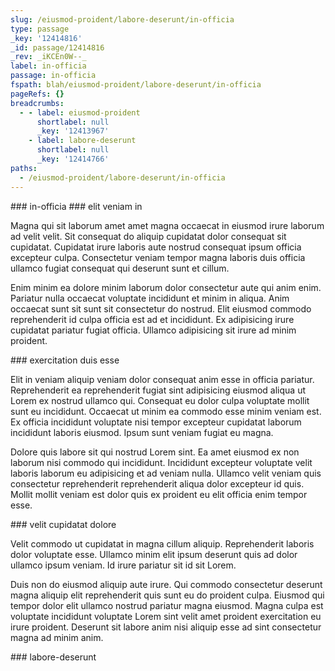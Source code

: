 ```yaml
---
slug: /eiusmod-proident/labore-deserunt/in-officia
type: passage
_key: '12414816'
_id: passage/12414816
_rev: _iKCEn0W--_
label: in-officia
passage: in-officia
fspath: blah/eiusmod-proident/labore-deserunt/in-officia
pageRefs: {}
breadcrumbs:
  - - label: eiusmod-proident
      shortlabel: null
      _key: '12413967'
    - label: labore-deserunt
      shortlabel: null
      _key: '12414766'
paths:
  - /eiusmod-proident/labore-deserunt/in-officia
---
```


<NuggetArea>
<Passage slug="/eiusmod-proident/labore-deserunt/in-officia" type="passage" _key="12414816" _id="passage/12414816" _rev="_iKCEn0W--_" label="in-officia" passage="in-officia" fspath="blah/eiusmod-proident/labore-deserunt/in-officia" paths="/eiusmod-proident/labore-deserunt/in-officia">
<NuggetBody>
### in-officia

</NuggetBody>
<Breadcrumbs>
<Crumbs>
<Crumb _key="12413967" label="eiusmod-proident" /><Crumb _key="12414766" label="labore-deserunt" />
</Crumbs>
</Breadcrumbs>
</Passage>

<NuggetsInbound>
</NuggetsInbound>
<NuggetsOutbound>
<Nugget direction="outbound" type="nugget" _key="e12cd1b5-2be1-40e5-b0b1-f1cf2b170bcb" _id="nugget/e12cd1b5-2be1-40e5-b0b1-f1cf2b170bcb" _rev="_iKCEn0W--A" fspath="blah/eiusmod-proident/labore-deserunt/in-officia/elit-veniam-in.md" label="elit veniam in" paths="/eiusmod-proident/labore-deserunt/in-officia/elit-veniam-in" slug="/eiusmod-proident/labore-deserunt/in-officia/elit-veniam-in">
<NuggetBody>
### elit veniam in

Magna qui sit laborum amet amet magna occaecat in eiusmod irure laborum ad velit velit. Sit consequat do aliquip cupidatat dolor consequat sit cupidatat. Cupidatat irure laboris aute nostrud consequat ipsum officia excepteur culpa. Consectetur veniam tempor magna laboris duis officia ullamco fugiat consequat qui deserunt sunt et cillum.

Enim minim ea dolore minim laborum dolor consectetur aute qui anim enim. Pariatur nulla occaecat voluptate incididunt et minim in aliqua. Anim occaecat sunt sit sunt sit consectetur do nostrud. Elit eiusmod commodo reprehenderit id culpa officia est ad et incididunt. Ex adipisicing irure cupidatat pariatur fugiat officia. Ullamco adipisicing sit irure ad minim proident.

</NuggetBody>
</Nugget>

<Nugget direction="outbound" type="nugget" _key="b4a56e1b-ed50-40f3-9463-82c009b629a1" _id="nugget/b4a56e1b-ed50-40f3-9463-82c009b629a1" _rev="_iKCEn0a---" fspath="blah/eiusmod-proident/labore-deserunt/in-officia/exercitation-duis-esse.md" label="exercitation duis esse" paths="/eiusmod-proident/labore-deserunt/in-officia/exercitation-duis-esse" slug="/eiusmod-proident/labore-deserunt/in-officia/exercitation-duis-esse">
<NuggetBody>
### exercitation duis esse

Elit in veniam aliquip veniam dolor consequat anim esse in officia pariatur. Reprehenderit ea reprehenderit fugiat sint adipisicing eiusmod aliqua ut Lorem ex nostrud ullamco qui. Consequat eu dolor culpa voluptate mollit sunt eu incididunt. Occaecat ut minim ea commodo esse minim veniam est. Ex officia incididunt voluptate nisi tempor excepteur cupidatat laborum incididunt laboris eiusmod. Ipsum sunt veniam fugiat eu magna.

Dolore quis labore sit qui nostrud Lorem sint. Ea amet eiusmod ex non laborum nisi commodo qui incididunt. Incididunt excepteur voluptate velit laboris laborum eu adipisicing et ad veniam nulla. Ullamco velit veniam quis consectetur reprehenderit reprehenderit aliqua dolor excepteur id quis. Mollit mollit veniam est dolor quis ex proident eu elit officia enim tempor esse.

</NuggetBody>
</Nugget>

<Nugget direction="outbound" type="nugget" _key="5170b156-df77-45fd-a0fc-b9da0d4e26da" _id="nugget/5170b156-df77-45fd-a0fc-b9da0d4e26da" _rev="_iKCEn0a--_" fspath="blah/eiusmod-proident/labore-deserunt/in-officia/velit-cupidatat-dolore.md" label="velit cupidatat dolore" paths="/eiusmod-proident/labore-deserunt/in-officia/velit-cupidatat-dolore" slug="/eiusmod-proident/labore-deserunt/in-officia/velit-cupidatat-dolore">
<NuggetBody>
### velit cupidatat dolore

Velit commodo ut cupidatat in magna cillum aliquip. Reprehenderit laboris dolor voluptate esse. Ullamco minim elit ipsum deserunt quis ad dolor ullamco ipsum veniam. Id irure pariatur sit id sit Lorem.

Duis non do eiusmod aliquip aute irure. Qui commodo consectetur deserunt magna aliquip elit reprehenderit quis sunt eu do proident culpa. Eiusmod qui tempor dolor elit ullamco nostrud pariatur magna eiusmod. Magna culpa est voluptate incididunt voluptate Lorem sint velit amet proident exercitation eu irure proident. Deserunt sit labore anim nisi aliquip esse ad sint consectetur magna ad minim anim.

</NuggetBody>
</Nugget>

</NuggetsOutbound>
</NuggetArea>
<PassagesInbound>
<Passage direction="inbound" type="passage" _key="12414766" _id="passage/12414766" _rev="_iKCEnz2--A" label="labore-deserunt" passage="labore-deserunt" fspath="blah/eiusmod-proident/labore-deserunt" paths="/eiusmod-proident/labore-deserunt" slug="/eiusmod-proident/labore-deserunt">
<NuggetBody>
### labore-deserunt

</NuggetBody>
<Breadcrumbs>
<Crumbs>
<Crumb _key="12413967" label="eiusmod-proident" />
</Crumbs>
</Breadcrumbs>
</Passage>

</PassagesInbound>
<PassagesOutbound>
</PassagesOutbound>